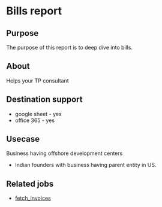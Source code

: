 # Bills report

## Purpose 
The purpose of this report is to deep dive into bills. 
<Gsheet
  src="https://docs.google.com/spreadsheets/d/1D6DWMT-bqS28C90V7BONbqnq10LWyxxczAJBLfsUdas/edit#gid=1490204803"
  type="report"
/>


## About
Helps your TP consultant 

## Destination support 
- google sheet - yes
- office 365 - yes

## Usecase 
Business having offshore development centers 
- Indian founders with business having parent entity in US. 

## Related jobs 
- [fetch_invoices](/library/jobs/zoho_books/fetch_invoices)